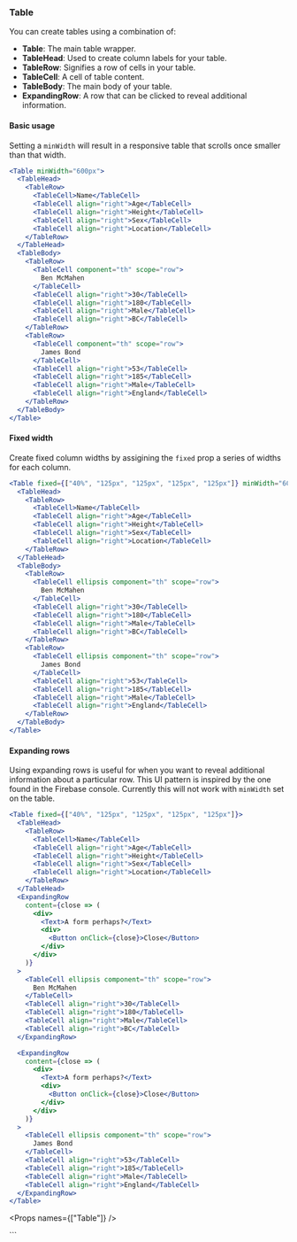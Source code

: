 
<Nav title="Table" />
<SEO title="Table" />

<Container>
<Article sidebar={[
  { id: 'Table', name: 'Table' },
  { id: 'Basic usage', name: 'Basic usage' },
  { id: 'Fixed width', name: 'Fixed width'},
  { id: 'Expanding Rows', name: 'Expanding Rows'},
  { id: 'Props', name: 'API'}
]}>

# Table

You can create tables using a combination of:

- **Table**: The main table wrapper.
- **TableHead**: Used to create column labels for your table.
- **TableRow**: Signifies a row of cells in your table.
- **TableCell**: A cell of table content.
- **TableBody**: The main body of your table.
- **ExpandingRow**: A row that can be clicked to reveal additional information.

#### Basic usage

Setting a `minWidth` will result in a responsive table that scrolls once smaller than that width.

```jsx expanded
<Table minWidth="600px">
  <TableHead>
    <TableRow>
      <TableCell>Name</TableCell>
      <TableCell align="right">Age</TableCell>
      <TableCell align="right">Height</TableCell>
      <TableCell align="right">Sex</TableCell>
      <TableCell align="right">Location</TableCell>
    </TableRow>
  </TableHead>
  <TableBody>
    <TableRow>
      <TableCell component="th" scope="row">
        Ben McMahen
      </TableCell>
      <TableCell align="right">30</TableCell>
      <TableCell align="right">180</TableCell>
      <TableCell align="right">Male</TableCell>
      <TableCell align="right">BC</TableCell>
    </TableRow>
    <TableRow>
      <TableCell component="th" scope="row">
        James Bond
      </TableCell>
      <TableCell align="right">53</TableCell>
      <TableCell align="right">185</TableCell>
      <TableCell align="right">Male</TableCell>
      <TableCell align="right">England</TableCell>
    </TableRow>
  </TableBody>
</Table>
```

#### Fixed width

Create fixed column widths by assigining the `fixed` prop a series of widths for each column.

```jsx
<Table fixed={["40%", "125px", "125px", "125px", "125px"]} minWidth="600px">
  <TableHead>
    <TableRow>
      <TableCell>Name</TableCell>
      <TableCell align="right">Age</TableCell>
      <TableCell align="right">Height</TableCell>
      <TableCell align="right">Sex</TableCell>
      <TableCell align="right">Location</TableCell>
    </TableRow>
  </TableHead>
  <TableBody>
    <TableRow>
      <TableCell ellipsis component="th" scope="row">
        Ben McMahen
      </TableCell>
      <TableCell align="right">30</TableCell>
      <TableCell align="right">180</TableCell>
      <TableCell align="right">Male</TableCell>
      <TableCell align="right">BC</TableCell>
    </TableRow>
    <TableRow>
      <TableCell ellipsis component="th" scope="row">
        James Bond
      </TableCell>
      <TableCell align="right">53</TableCell>
      <TableCell align="right">185</TableCell>
      <TableCell align="right">Male</TableCell>
      <TableCell align="right">England</TableCell>
    </TableRow>
  </TableBody>
</Table>
```

#### Expanding rows

Using expanding rows is useful for when you want to reveal additional information about a particular row. This UI pattern is inspired by the one found in the Firebase console. Currently this will not work with `minWidth` set on the table.

```jsx
<Table fixed={["40%", "125px", "125px", "125px", "125px"]}>
  <TableHead>
    <TableRow>
      <TableCell>Name</TableCell>
      <TableCell align="right">Age</TableCell>
      <TableCell align="right">Height</TableCell>
      <TableCell align="right">Sex</TableCell>
      <TableCell align="right">Location</TableCell>
    </TableRow>
  </TableHead>
  <ExpandingRow
    content={close => (
      <div>
        <Text>A form perhaps?</Text>
        <div>
          <Button onClick={close}>Close</Button>
        </div>
      </div>
    )}
  >
    <TableCell ellipsis component="th" scope="row">
      Ben McMahen
    </TableCell>
    <TableCell align="right">30</TableCell>
    <TableCell align="right">180</TableCell>
    <TableCell align="right">Male</TableCell>
    <TableCell align="right">BC</TableCell>
  </ExpandingRow>

  <ExpandingRow
    content={close => (
      <div>
        <Text>A form perhaps?</Text>
        <div>
          <Button onClick={close}>Close</Button>
        </div>
      </div>
    )}
  >
    <TableCell ellipsis component="th" scope="row">
      James Bond
    </TableCell>
    <TableCell align="right">53</TableCell>
    <TableCell align="right">185</TableCell>
    <TableCell align="right">Male</TableCell>
    <TableCell align="right">England</TableCell>
  </ExpandingRow>
</Table>
```

<Props names={["Table"]} />

</Article>
</Container>
```
